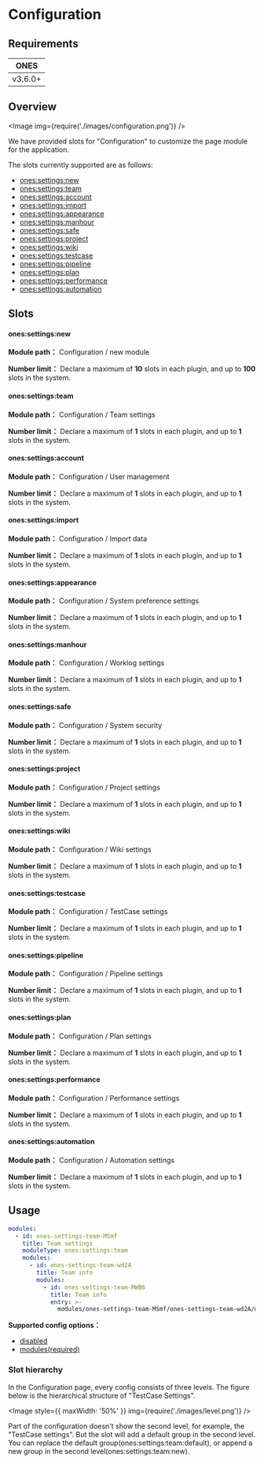 # Configuration


## Requirements

|  ONES   |
| :-----: |
| v3.6.0+ |

## Overview

<Image img={require('./images/configuration.png')} />

We have provided slots for "Configuration" to customize the page module for the application.

The slots currently supported are as follows:

- [ones:settings:new](#onessettingsnew)
- [ones:settings:team](#onessettingsteam)
- [ones:settings:account](#onessettingsaccount)
- [ones:settings:import](#onessettingsimport)
- [ones:settings:appearance](#onessettingsappearance)
- [ones:settings:manhour](#onessettingsmanhour)
- [ones:settings:safe](#onessettingssafe)
- [ones:settings:project](#onessettingsproject)
- [ones:settings:wiki](#onessettingswiki)
- [ones:settings:testcase](#onessettingstestcase)
- [ones:settings:pipeline](#onessettingspipeline)
- [ones:settings:plan](#onessettingsplan)
- [ones:settings:performance](#onessettingsperformance)
- [ones:settings:automation](#onessettingsautomation)

## Slots

#### ones:settings:new

**Module path：** Configuration / new module

**Number limit：** Declare a maximum of **10** slots in each plugin, and up to **100** slots in the system.

#### ones:settings:team

**Module path：** Configuration / Team settings

**Number limit：** Declare a maximum of **1** slots in each plugin, and up to **1** slots in the system.

#### ones:settings:account

**Module path：** Configuration / User management

**Number limit：** Declare a maximum of **1** slots in each plugin, and up to **1** slots in the system.

#### ones:settings:import

**Module path：** Configuration / Import data

**Number limit：** Declare a maximum of **1** slots in each plugin, and up to **1** slots in the system.

#### ones:settings:appearance

**Module path：** Configuration / System preference settings

**Number limit：** Declare a maximum of **1** slots in each plugin, and up to **1** slots in the system.

#### ones:settings:manhour

**Module path：** Configuration / Worklog settings

**Number limit：** Declare a maximum of **1** slots in each plugin, and up to **1** slots in the system.

#### ones:settings:safe

**Module path：** Configuration / System security

**Number limit：** Declare a maximum of **1** slots in each plugin, and up to **1** slots in the system.

#### ones:settings:project

**Module path：** Configuration / Project settings

**Number limit：** Declare a maximum of **1** slots in each plugin, and up to **1** slots in the system.

#### ones:settings:wiki

**Module path：** Configuration / Wiki settings

**Number limit：** Declare a maximum of **1** slots in each plugin, and up to **1** slots in the system.

#### ones:settings:testcase

**Module path：** Configuration / TestCase settings

**Number limit：** Declare a maximum of **1** slots in each plugin, and up to **1** slots in the system.

#### ones:settings:pipeline

**Module path：** Configuration / Pipeline settings

**Number limit：** Declare a maximum of **1** slots in each plugin, and up to **1** slots in the system.

#### ones:settings:plan

**Module path：** Configuration / Plan settings

**Number limit：** Declare a maximum of **1** slots in each plugin, and up to **1** slots in the system.

#### ones:settings:performance

**Module path：** Configuration / Performance settings

**Number limit：** Declare a maximum of **1** slots in each plugin, and up to **1** slots in the system.

#### ones:settings:automation

**Module path：** Configuration / Automation settings

**Number limit：** Declare a maximum of **1** slots in each plugin, and up to **1** slots in the system.

## Usage

```yaml
modules:
  - id: ones-settings-team-MSmf
    title: Team settings
    moduleType: ones:settings:team
    modules:
      - id: ones-settings-team-wd2A
        title: Team info
        modules:
          - id: ones-settings-team-MWB6
            title: Team info
            entry: >-
              modules/ones-settings-team-MSmf/ones-settings-team-wd2A/ones-settings-team-MWB6/index.html
```

**Supported config options：**

- [disabled](../../../../reference/config/plugin.yaml#disabled)
- [modules(required)](../../../../reference/config/plugin.yaml#subModule)

### Slot hierarchy

In the Configuration page, every config consists of three levels. The figure below is the hierarchical structure of "TestCase Settings".

<Image style={{ maxWidth: '50%' }} img={require('./images/level.png')} />

Part of the configuration doesn't show the second level, for example, the "TestCase settings". But the slot will add a
default group in the second level. You can replace the default group(ones:settings:team:default), or append a new group
in the second level(ones:settings:team:new).

